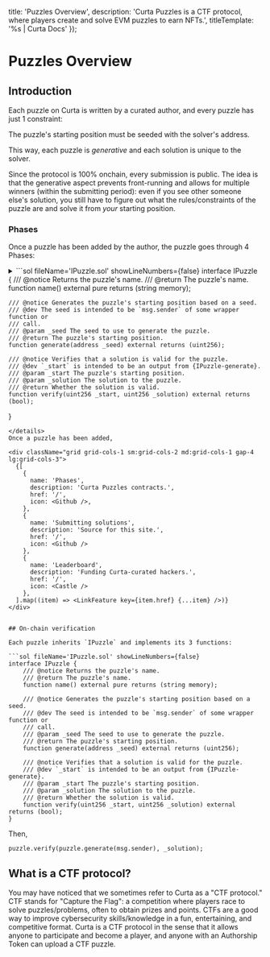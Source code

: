 

  title: 'Puzzles Overview',
  description: 'Curta Puzzles is a CTF protocol, where players create and solve EVM puzzles to earn NFTs.',
  titleTemplate: '%s | Curta Docs'
});

# Puzzles Overview

<Description children="Curta Puzzles is a CTF protocol, where players create and solve EVM puzzles to earn NFTs." />

## Introduction

Each puzzle on Curta is written by a curated author, and every puzzle has just 1 constraint:

<Callout>
  The puzzle's starting position must be seeded with the solver's address.
</Callout>

This way, each puzzle is _generative_ and each solution is unique to the solver.

Since the protocol is 100% onchain, every submission is public. The idea is that the generative aspect prevents front-running and allows for multiple winners (within the submitting period): even if you see other someone else's solution, you still have to figure out what the rules/constraints of the puzzle are and solve it from _your_ starting position.

### Phases

Once a puzzle has been added by the author, the puzzle goes through 4 Phases:

<PhaseTable />

<details>
  <summary children='View source' />
```sol fileName='IPuzzle.sol' showLineNumbers={false}
interface IPuzzle {
    /// @notice Returns the puzzle's name.
    /// @return The puzzle's name.
    function name() external pure returns (string memory);

    /// @notice Generates the puzzle's starting position based on a seed.
    /// @dev The seed is intended to be `msg.sender` of some wrapper function or
    /// call.
    /// @param _seed The seed to use to generate the puzzle.
    /// @return The puzzle's starting position.
    function generate(address _seed) external returns (uint256);

    /// @notice Verifies that a solution is valid for the puzzle.
    /// @dev `_start` is intended to be an output from {IPuzzle-generate}.
    /// @param _start The puzzle's starting position.
    /// @param _solution The solution to the puzzle.
    /// @return Whether the solution is valid.
    function verify(uint256 _start, uint256 _solution) external returns (bool);
}
```
</details>
Once a puzzle has been added, 

<div className="grid grid-cols-1 sm:grid-cols-2 md:grid-cols-1 gap-4 lg:grid-cols-3">
  {[
    {
      name: 'Phases',
      description: 'Curta Puzzles contracts.',
      href: '/',
      icon: <Github />,
    },
    {
      name: 'Submitting solutions',
      description: 'Source for this site.',
      href: '/',
      icon: <Github />
    },
    {
      name: 'Leaderboard',
      description: 'Funding Curta-curated hackers.',
      href: '/',
      icon: <Castle />
    },
  ].map((item) => <LinkFeature key={item.href} {...item} />)}
</div>


## On-chain verification

Each puzzle inherits `IPuzzle` and implements its 3 functions:

```sol fileName='IPuzzle.sol' showLineNumbers={false}
interface IPuzzle {
    /// @notice Returns the puzzle's name.
    /// @return The puzzle's name.
    function name() external pure returns (string memory);

    /// @notice Generates the puzzle's starting position based on a seed.
    /// @dev The seed is intended to be `msg.sender` of some wrapper function or
    /// call.
    /// @param _seed The seed to use to generate the puzzle.
    /// @return The puzzle's starting position.
    function generate(address _seed) external returns (uint256);

    /// @notice Verifies that a solution is valid for the puzzle.
    /// @dev `_start` is intended to be an output from {IPuzzle-generate}.
    /// @param _start The puzzle's starting position.
    /// @param _solution The solution to the puzzle.
    /// @return Whether the solution is valid.
    function verify(uint256 _start, uint256 _solution) external returns (bool);
}
```

Then,

```sol showLineNumbers={false}
puzzle.verify(puzzle.generate(msg.sender), _solution);
```

## What is a CTF protocol?

You may have noticed that we sometimes refer to Curta as a "CTF protocol." CTF stands for "Capture the Flag": a competition where players race to solve puzzles/problems, often to obtain prizes and points. CTFs are a good way to improve cybersecurity skills/knowledge in a fun, entertaining, and competitive format. Curta is a CTF protocol in the sense that it allows anyone to participate and become a player, and anyone with an Authorship Token can upload a CTF puzzle.

